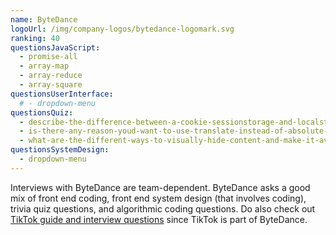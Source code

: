 ```yaml
---
name: ByteDance
logoUrl: /img/company-logos/bytedance-logomark.svg
ranking: 40
questionsJavaScript:
  - promise-all
  - array-map
  - array-reduce
  - array-square
questionsUserInterface:
  # - dropdown-menu
questionsQuiz:
  - describe-the-difference-between-a-cookie-sessionstorage-and-localstorage
  - is-there-any-reason-youd-want-to-use-translate-instead-of-absolute-positioning-or-vice-versa-and-why
  - what-are-the-different-ways-to-visually-hide-content-and-make-it-available-only-for-screen-readers
questionsSystemDesign:
  - dropdown-menu
---
```


Interviews with ByteDance are team-dependent. ByteDance asks a good mix of front end coding, front end system design (that involves coding), trivia quiz questions, and algorithmic coding questions. Do also check out [TikTok guide and interview questions](/interviews/company/tiktok/questions-guides) since TikTok is part of ByteDance.
